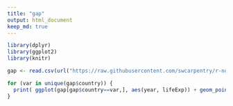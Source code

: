 ```yaml
---
title: "gap"
output: html_document
keep_md: true
---
```




```r
library(dplyr)
library(ggplot2)
library(knitr)

gap <- read.csv(url("https://raw.githubusercontent.com/swcarpentry/r-novice-gapminder/gh-pages/_episodes_rmd/data/gapminder-FiveYearData.csv"))

for (var in unique(gap$country)) {
  print( ggplot(gap[gap$country==var,], aes(year, lifeExp)) + geom_point() + ggtitle(var) )
}

```
